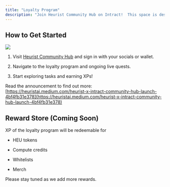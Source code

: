 ```yaml
---
title: "Loyalty Program"
description: "Join Heurist Community Hub on Intract!  This space is designed to help our community members engage with Heurist in a fun, rewarding, and educational way."
---
```


## How to Get Started

![](\images\ecosystem\files%2Fv0%2Fb%2Fgitbook-x-prod.appspot.com%2Fo%2Fspaces%252FjKGNlX6gKCqmVXFTJiU4%252Fuploads%252F72lXo1V0ZbfX7FELZBhQ%252Fimage.png)

1. Visit [Heurist Community Hub](https://www.intract.io/project/heurist-ai) and sign in with your socials or wallet.

2. Navigate to the loyalty program and ongoing live quests.

3. Start exploring tasks and earning XPs!

Read the announcement to find out more: [https://heuristai.medium.com/heurist-x-intract-community-hub-launch-4bf4fb31e378](https://heuristai.medium.com/heurist-x-intract-community-hub-launch-4bf4fb31e378)

## Reward Store (Coming Soon)

XP of the loyalty program will be redeemable for

* HEU tokens

* Compute credits

* Whitelists

* Merch

Please stay tuned as we add more rewards.

